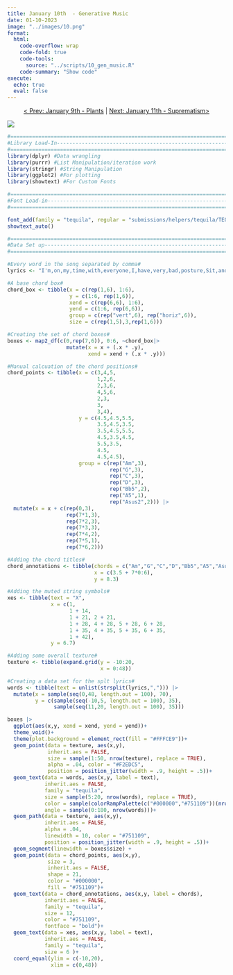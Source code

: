 ```yaml
---
title: January 10th  - Generative Music
date: 01-10-2023
image: "../images/10.png"
format:
  html:
    code-overflow: wrap
    code-fold: true
    code-tools:
      source: "../scripts/10_gen_music.R"
    code-summary: "Show code"
execute:
  echo: true
  eval: false
---
```


<center>[\< Prev: January 9th - Plants](day_09.qmd) \| [Next: January 11th - Suprematism\>](day_11.qmd)</center>

![](/images/10.png){fig-alt="An image of the five guitar chords maps of the notes played in the Nirvana song, Pennyroyal Tea on a beige background. The lyrics to the song is randomly placed on the page at different positions and angles in a dark maroon font." fig-align="center"}

```r
#=============================================================================#
#Library Load-In---------------------------------------------------------------
#=============================================================================#
library(dplyr) #Data wrangling
library(purrr) #List Manipulation/iteration work
library(stringr) #String Manipulation
library(ggplot2) #For plotting
library(showtext) #For Custom Fonts

#=============================================================================#
#Font Load-in------------------------------------------------------------------
#=============================================================================#

font_add(family = "tequila", regular = "submissions/helpers/tequila/TEQUILA_.TTF")
showtext_auto()

#=============================================================================#
#Data Set up-------------------------------------------------------------------
#=============================================================================#

#Every word in the song separated by comma#
lyrics <- "I'm,on,my,time,with,everyone,I,have,very,bad,posture,Sit,and,drink,Pennyroyal,Tea,Distill,the,life,that's,inside,of,me,Sit,and,drink,Pennyroyal,Tea,I'm,anemic,royalty,Give,me,a,Leonard,Cohen,afterworld,So,I,can,sigh,eternally,I'm,so,tired,I,can't,sleep,I'm,a,liar,and,a,thief,Sit,and,drink,Pennyroyal,Tea,I'm,anemic,royalty,I'm,on,warm,milk,and,laxatives,Cherry-flavored,antacids"

#A base chord box#
chord_box <- tibble(x = c(rep(1,6), 1:6),
                    y = c(1:6, rep(1,6)),
                    xend = c(rep(6,6), 1:6),
                    yend = c(1:6, rep(6,6)),
                    group = c(rep("vert",6), rep("horiz",6)),
                    size = c(rep(1,5),3,rep(1,6)))

#Creating the set of chord boxes#
boxes <- map2_df(c(0,rep(7,6)), 0:6, ~chord_box|>
                   mutate(x = x + (.x * .y),
                          xend = xend + (.x * .y)))

#Manual calcuation of the chord positions#
chord_points <- tibble(x = c(3,4,5,
                             1,2,6,
                             2,3,6,
                             4,5,6,
                             2,3,
                             3,
                             3,4),
                       y = c(4.5,4.5,5.5,
                             3.5,4.5,3.5,
                             3.5,4.5,5.5,
                             4.5,3.5,4.5,
                             5.5,3.5,
                             4.5,
                             4.5,4.5),
                       group = c(rep("Am",3),
                                 rep("G",3),
                                 rep("C",3),
                                 rep("D",3),
                                 rep("Bb5",2),
                                 rep("A5",1),
                                 rep("Asus2",2))) |>
  mutate(x = x + c(rep(0,3),
                   rep(7*1,3),
                   rep(7*2,3),
                   rep(7*3,3),
                   rep(7*4,2),
                   rep(7*5,1),
                   rep(7*6,2)))

#Adding the chord titles#
chord_annotations <- tibble(chords = c("Am","G","C","D","Bb5","A5","Asus2"),
                            x = c(3.5 + 7*0:6),
                            y = 8.3)

#Adding the muted string symbols#
xes <- tibble(text = "X",
              x = c(1,
                    1 + 14,
                    1 + 21, 2 + 21,
                    1 + 28, 4 + 28, 5 + 28, 6 + 28,
                    1 + 35, 4 + 35, 5 + 35, 6 + 35,
                    1 + 42),
              y = 6.7)

#Adding some overall texture#
texture <- tibble(expand.grid(y = -10:20,
                              x = 0:48))

#Creating a data set for the splt lyrics#
words <- tibble(text = unlist(strsplit(lyrics,","))) |>
  mutate(x = sample(seq(0,48, length.out = 100), 70),
         y = c(sample(seq(-10,5, length.out = 100), 35),
               sample(seq(11,20, length.out = 100), 35)))

boxes |>
  ggplot(aes(x,y, xend = xend, yend = yend))+
  theme_void()+
  theme(plot.background = element_rect(fill = "#FFFCE9"))+
  geom_point(data = texture, aes(x,y), 
             inherit.aes = FALSE, 
             size = sample(1:50, nrow(texture), replace = TRUE), 
             alpha = .04, color = "#F2EDC5", 
             position = position_jitter(width = .9, height = .5))+
  geom_text(data = words, aes(x,y, label = text), 
            inherit.aes = FALSE, 
            family = "tequila", 
            size = sample(5:20, nrow(words), replace = TRUE), 
            color = sample(colorRampPalette(c("#000000","#751109"))(nrow(words))), 
            angle = sample(0:180, nrow(words)))+
  geom_path(data = texture, aes(x,y), 
            inherit.aes = FALSE,  
            alpha = .04, 
            linewidth = 10, color = "#751109", 
            position = position_jitter(width = .9, height = .5))+
  geom_segment(linewidth = boxes$size) +
  geom_point(data = chord_points, aes(x,y), 
             size = 3, 
             inherit.aes = FALSE, 
             shape = 21, 
             color = "#000000", 
             fill = "#751109")+
  geom_text(data = chord_annotations, aes(x,y, label = chords), 
            inherit.aes = FALSE, 
            family = "tequila", 
            size = 12, 
            color = "#751109", 
            fontface = "bold")+
  geom_text(data = xes, aes(x,y, label = text), 
            inherit.aes = FALSE, 
            family = "tequila", 
            size = 6 )+
  coord_equal(ylim = c(-10,20), 
              xlim = c(0,48))
```
